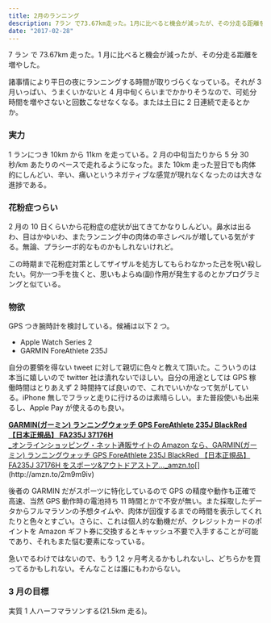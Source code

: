```yaml
---
title: 2月のランニング
description: 7ラン で73.67km走った。1月に比べると機会が減ったが、その分走る距離を増やした。
date: "2017-02-28"
---
```


7 ラン で 73.67km 走った。1 月に比べると機会が減ったが、その分走る距離を増やした。

諸事情により平日の夜にランニングする時間が取りづらくなっている。それが 3 月いっぱい、うまくいかないと 4 月中旬くらいまでかかりそうなので、可処分時間を増やさないと回数こなせなくなる。または土日に 2 日連続で走るとかか。

### 実力

1 ランにつき 10km から 11km を走っている。2 月の中旬当たりから 5 分 30 秒/km あたりのペースで走れるようになった。また 10km 走った翌日でも肉体的にしんどい、辛い、痛いというネガティブな感覚が現れなくなったのは大きな進捗である。

### 花粉症つらい

2 月の 10 日くらいから花粉症の症状が出てきてかなりしんどい。鼻水は出るわ、目はかゆいわ、またランニング中の肉体の辛さレベルが増している気がする。無論、プラシーボ的なものかもしれないけれど。

この時期まで花粉症対策としてザイザルを処方してもらわなかった己を呪い殺したい。何か一つ手を抜くと、思いもよらぬ(副)作用が発生するのとかプログラミングと似ている。

### 物欲

GPS つき腕時計を検討している。候補は以下 2 つ。

- Apple Watch Series 2
- GARMIN ForeAthlete 235J

自分の要領を得ない tweet に対して親切に色々と教えて頂いた。こういうのは本当に嬉しいので twitter 社は潰れないでほしい。自分の用途としては GPS 稼働時間はとりあえず 2 時間持てば良いので、これでいいかなって気がしている。iPhone 無しでフラッと走りに行けるのは素晴らしい。また普段使いも出来るし、Apple Pay が使えるのも良い。

[**GARMIN(ガーミン) ランニングウォッチ GPS ForeAthlete 235J BlackRed 【日本正規品】 FA235J 37176H**  
\_オンラインショッピング・ネット通販サイトの Amazon なら、GARMIN(ガーミン) ランニングウォッチ GPS ForeAthlete 235J BlackRed 【日本正規品】 FA235J 37176H をスポーツ&アウトドアストア…\_amzn.to](http://amzn.to/2m9m9iv "http://amzn.to/2m9m9iv")[](http://amzn.to/2m9m9iv)

後者の GARMIN だがスポーツに特化しているので GPS の精度や動作も正確で高速、当然 GPS 動作時の電池持ち 11 時間とかで不安が無い。また採取したデータからフルマラソンの予想タイムや、肉体が回復するまでの時間を表示してくれたりと色々とすごい。さらに、これは個人的な動機だが、クレジットカードのポイントを Amazon ギフト券に交換するとキャッシュ不要で入手することが可能であり、それもまた悩む要素になっている。

急いでるわけではないので、もう 1,2 ヶ月考えるかもしれないし、どちらかを買ってるかもしれない。そんなことは誰にもわからない。

### 3 月の目標

実質 1 人ハーフマラソンする(21.5km 走る)。
